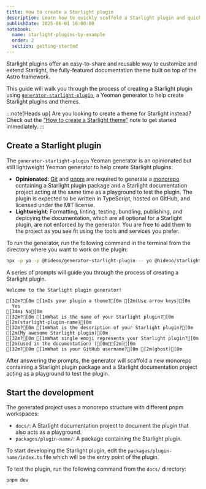 ```yaml
---
title: How to create a Starlight plugin
description: Learn how to quickly scaffold a Starlight plugin and quickly get started with writing your own Starlight plugins.
publishDate: 2025-06-01 16:00:00
notebook:
  name: starlight-plugins-by-example
  order: 2
  section: getting-started
---
```


Starlight plugins offer an easy-to-share and reusable way to customize and extend Starlight, the fully-featured documentation theme built on top of the Astro framework.

This guide will walk you through the process of creating a Starlight plugin using [`generator-starlight-plugin`](https://github.com/HiDeoo/generator-starlight-plugin), a Yeoman generator to help create Starlight plugins and themes.

:::note[Heads up]
Are you looking to create a theme for Starlight instead?
Check out the [“How to create a Starlight theme”](/notes/starlight-plugin-how-to-create-theme) note to get started immediately.
:::

## Create a Starlight plugin

The `generator-starlight-plugin` Yeoman generator is an opinionated but still lightweight Yeoman generator to help create Starlight plugins:

- **Opinionated**: [Git](https://git-scm.com/) and [pnpm](https://pnpm.io/) are required to generate a [monorepo](https://pnpm.io/workspaces) containing a Starlight plugin package and a Starlight documentation project acting at the same time as a playground to test the plugin. The plugin is expected to be written in TypeScript, hosted on GitHub, and licensed under the MIT license.
- **Lightweight**: Formatting, linting, testing, bundling, publishing, and deploying the documentation, which are all optional for a Starlight plugin, are not enforced by the generator. You are free to add them to the project as you see fit using the tools and services you prefer.

To run the generator, run the following command in the terminal from the directory where you want to work on the plugin:

```bash title="Terminal"
npx -p yo -p @hideoo/generator-starlight-plugin -- yo @hideoo/starlight-plugin
```

A series of prompts will guide you through the process of creating a Starlight plugin.

```ansi title="Terminal"
Welcome to the Starlight plugin generator!

[32m?[0m [1mIs your plugin a theme?[0m [2m(Use arrow keys)[0m
  Yes
[34m❯ No[0m
[32m?[0m [1mWhat is the name of your Starlight plugin?[0m [2m(starlight-plugin-name)[0m
[32m?[0m [1mWhat is the description of your Starlight plugin?[0m [2m(My awesome Starlight plugin)[0m
[32m?[0m [1mWhat single emoji represents your Starlight plugin?[0m [2m(used in the documentation) ([0m🔋[2m)[0m
[32m?[0m [1mWhat is your GitHub username?[0m [2m(ghost)[0m
```

After answering the prompts, the generator will scaffold a new monorepo containing a Starlight plugin package and a Starlight documentation project acting as a playground to test the plugin.

## Start the development

The generated project uses a monorepo structure with different pnpm workspaces:

- `docs/`: A Starlight documentation project to document the plugin that also acts as a playground.
- `packages/plugin-name/`: A package containing the Starlight plugin.

To start developing the Starlight plugin, edit the `packages/plugin-name/index.ts` file which will be the entry point of the plugin.

To test the plugin, run the following command from the `docs/` directory:

```bash title="Terminal"
pnpm dev
```


<Outro />
